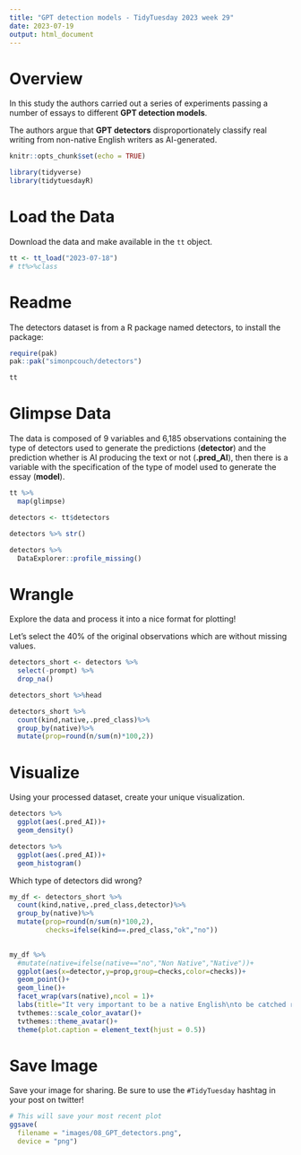 ```yaml
---
title: "GPT detection models - TidyTuesday 2023 week 29"
date: 2023-07-19
output: html_document
---
```


# Overview

In this study the authors carried out a series of experiments passing a number of essays to different **GPT detection models**. 

The authors argue that **GPT detectors** disproportionately classify real writing from non-native English writers as AI-generated.


```r

knitr::opts_chunk$set(echo = TRUE)

library(tidyverse)
library(tidytuesdayR)

```

# Load the Data

Download the data and make available in the `tt` object.

```r

tt <- tt_load("2023-07-18")
# tt%>%class
```


# Readme

The detectors dataset is from a R package named detectors, to install the package: 
```r
require(pak)
pak::pak("simonpcouch/detectors")
```


```r
tt
```


# Glimpse Data

The data is composed of 9 variables and 6,185 observations containing the type of detectors used to generate the predictions (**detector**) and the prediction whether is AI producing the text or not (**.pred_AI**), then there is a variable with the specification of the type of model used to generate the essay (**model**).

```r

tt %>% 
  map(glimpse)

```

```r
detectors <- tt$detectors
```


```r
detectors %>% str()
```
```r
detectors %>%
  DataExplorer::profile_missing()
```

# Wrangle

Explore the data and process it into a nice format for plotting! 


Let's select the 40% of the original observations which are without missing values.
```r
detectors_short <- detectors %>%
  select(-prompt) %>%
  drop_na() 

detectors_short %>%head
```

```r
detectors_short %>% 
  count(kind,native,.pred_class)%>% 
  group_by(native)%>%
  mutate(prop=round(n/sum(n)*100,2))
```

# Visualize

Using your processed dataset, create your unique visualization.

```r
detectors %>%
  ggplot(aes(.pred_AI))+
  geom_density()
```
```r
detectors %>%
  ggplot(aes(.pred_AI))+
  geom_histogram()
```


Which type of detectors did wrong?
```r
my_df <- detectors_short %>% 
  count(kind,native,.pred_class,detector)%>% 
  group_by(native)%>%
  mutate(prop=round(n/sum(n)*100,2),
         checks=ifelse(kind==.pred_class,"ok","no"))
  
```

```r
my_df %>%
  #mutate(native=ifelse(native=="no","Non Native","Native"))+
  ggplot(aes(x=detector,y=prop,group=checks,color=checks))+
  geom_point()+
  geom_line()+
  facet_wrap(vars(native),ncol = 1)+
  labs(title="It very important to be a native English\nto be catched right using AI for essays",caption="DataSouce: #TidyTuesday 2023 week 29 GPT Detectors | DataViz: @fgazzelloni")+
  tvthemes::scale_color_avatar()+
  tvthemes::theme_avatar()+
  theme(plot.caption = element_text(hjust = 0.5))
```


# Save Image

Save your image for sharing. Be sure to use the `#TidyTuesday` hashtag in your post on twitter! 

```r

# This will save your most recent plot
ggsave(
  filename = "images/08_GPT_detectors.png",
  device = "png")

```
